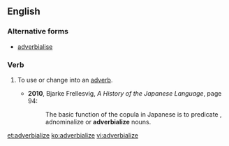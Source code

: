 ==English==

===Alternative forms===
* [[adverbialise]] {{qualifier|UK}}

===Verb===
{{en-verb|adverbializ|ing}}

# {{context|American spelling|lang=en}} To use or change into an [[adverb]].
#* '''2010''', Bjarke Frellesvig, ''A History of the Japanese Language'', page 94:
#*: The basic function of the copula in Japanese is to predicate , adnominalize or '''adverbialize''' nouns.

[[et:adverbialize]]
[[ko:adverbialize]]
[[vi:adverbialize]]